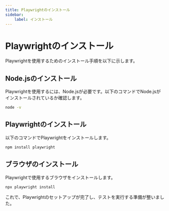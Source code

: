 ```yaml
---
title: Playwrightのインストール
sidebar:
    label: インストール
---
```


# Playwrightのインストール

Playwrightを使用するためのインストール手順を以下に示します。

## Node.jsのインストール

Playwrightを使用するには、Node.jsが必要です。以下のコマンドでNode.jsがインストールされているか確認します。

```bash
node -v
```

## Playwrightのインストール

以下のコマンドでPlaywrightをインストールします。

```bash
npm install playwright
```

## ブラウザのインストール

Playwrightで使用するブラウザをインストールします。

```bash
npx playwright install
```

これで、Playwrightのセットアップが完了し、テストを実行する準備が整いました。

